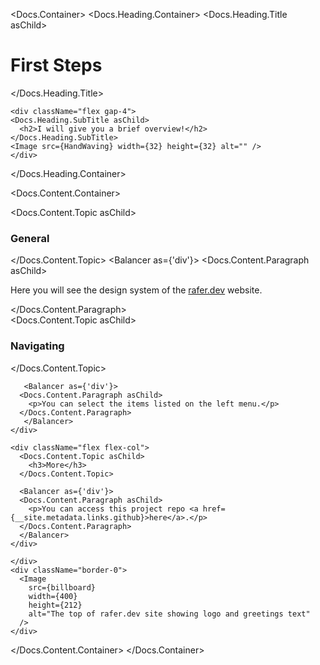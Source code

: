 

<Meta title="About" />

<Docs.Container>
  <Docs.Heading.Container>
      <Docs.Heading.Title asChild>
        <h1>First Steps</h1>
      </Docs.Heading.Title>

    <div className="flex gap-4">
    <Docs.Heading.SubTitle asChild>
      <h2>I will give you a brief overview!</h2>
    </Docs.Heading.SubTitle>
    <Image src={HandWaving} width={32} height={32} alt="" />
    </div>

  </Docs.Heading.Container>

  <Docs.Content.Container>
    <div className="flex flex-col gap-8 pl-4 pr-6 pt-6">
    <div className="flex flex-col">
      <Docs.Content.Topic asChild>
        <h3>General</h3>
      </Docs.Content.Topic>
      <Balancer as={'div'}>
        <Docs.Content.Paragraph asChild>
          <p>Here you will see the design system of the <a href={__site.metadata.url}>rafer.dev</a> website.</p>
        </Docs.Content.Paragraph>
      </Balancer>
    </div>
    <div className="flex flex-col">
      <Docs.Content.Topic asChild>
      <h3>Navigating</h3>
      </Docs.Content.Topic>

       <Balancer as={'div'}>
      <Docs.Content.Paragraph asChild>
        <p>You can select the items listed on the left menu.</p>
      </Docs.Content.Paragraph>
       </Balancer>
    </div>

    <div className="flex flex-col">
      <Docs.Content.Topic asChild>
        <h3>More</h3>
      </Docs.Content.Topic>

      <Balancer as={'div'}>
      <Docs.Content.Paragraph asChild>
        <p>You can access this project repo <a href={__site.metadata.links.github}>here</a>.</p>
      </Docs.Content.Paragraph>
      </Balancer>
    </div>

    </div>
    <div className="border-0">
      <Image
        src={billboard}
        width={400}
        height={212}
        alt="The top of rafer.dev site showing logo and greetings text"
      />
    </div>

  </Docs.Content.Container>
</Docs.Container>
